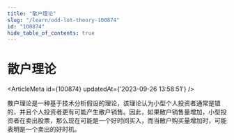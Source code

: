 ```yaml
---
title: "散户理论"
slug: "/learn/odd-lot-theory-100874"
id: "100874"
hide_table_of_contents: true
---
```



# 散户理论

<ArticleMeta id={100874} updatedAt={'2023-09-26 13:58:51'} />
<div className='border-solid border-b border-t-0 my-4 border-[var(--ifm-color-gray-300)]' />

散户理论是一种基于技术分析假设的理论，该理论认为小型个人投资者通常是错的，并且个人投资者更有可能产生散户销售。因此，如果散户销售量增加，小型投资者在卖出股票，那么现在可能是一个好时间买入，而当散户购买量增加时，可能表明是一个卖出的好时机。
